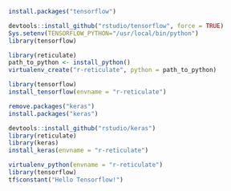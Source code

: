 ```{r}
install.packages("tensorflow")
```

```{r}
devtools::install_github("rstudio/tensorflow", force = TRUE)
Sys.setenv(TENSORFLOW_PYTHON="/usr/local/bin/python")
library(tensorflow)
```

```{r}
library(reticulate)
path_to_python <- install_python()
virtualenv_create("r-reticulate", python = path_to_python)
```

```{r}
library(tensorflow)
install_tensorflow(envname = "r-reticulate")
```


```{r}
remove.packages("keras")
install.packages("keras")

devtools::install_github("rstudio/keras")
library(reticulate)
library(keras)
install_keras(envname = "r-reticulate")
```


```{r}
virtualenv_python(envname = "r-reticulate")
library(tensorflow)
tf$constant("Hello Tensorflow!")
```